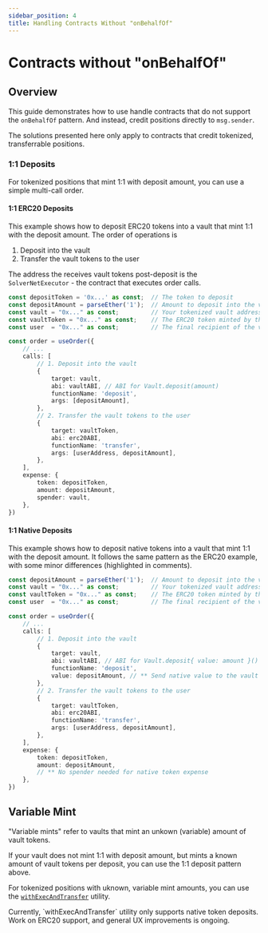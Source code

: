```yaml
---
sidebar_position: 4
title: Handling Contracts Without "onBehalfOf"
---
```




# Contracts without "onBehalfOf"

## Overview

This guide demonstrates how to use handle contracts that do not support the `onBehalfOf` pattern. And instead, credit positions directly to `msg.sender`.

The solutions presented here only apply to contracts that credit tokenized, transferrable positions.

### 1:1 Deposits

For tokenized positions that mint 1:1 with deposit amount, you can use a simple multi-call order.


#### 1:1 ERC20 Deposits

This example shows how to deposit ERC20 tokens into a vault that mint 1:1 with the deposit amount. The order of operations is

1. Deposit into the vault
2. Transfer the vault tokens to the user

The address the receives vault tokens post-deposit is the `SolverNetExecutor` - the contract that executes order calls.


```typescript
const depositToken = '0x...' as const;  // The token to deposit
const depositAmount = parseEther('1');  // Amount to deposit into the vault
const vault = "0x..." as const;         // Your tokenized vault address
const vaultToken = "0x..." as const;    // The ERC20 token minted by the vault to msg.sender
const user  = "0x..." as const;         // The final recipient of the vault tokens

const order = useOrder({
    // ...
    calls: [
        // 1. Deposit into the vault
        {
            target: vault,
            abi: vaultABI, // ABI for Vault.deposit(amount)
            functionName: 'deposit',
            args: [depositAmount],
        },
        // 2. Transfer the vault tokens to the user
        {
            target: vaultToken,
            abi: erc20ABI,
            functionName: 'transfer',
            args: [userAddress, depositAmount],
        },
    ],
    expense: {
        token: depositToken,
        amount: depositAmount,
        spender: vault,
    },
})
```

#### 1:1 Native Deposits

This example shows how to deposit native tokens into a vault that mint 1:1 with the deposit amount. It follows the same pattern as the ERC20 example, with some minor differences (highlighted in comments).

```typescript
const depositAmount = parseEther('1');  // Amount to deposit into the vault
const vault = "0x..." as const;         // Your tokenized vault address
const vaultToken = "0x..." as const;    // The ERC20 token minted by the vault to msg.sender
const user  = "0x..." as const;         // The final recipient of the vault tokens

const order = useOrder({
    // ...
    calls: [
        // 1. Deposit into the vault
        {
            target: vault,
            abi: vaultABI, // ABI for Vault.deposit{ value: amount }()
            functionName: 'deposit',
            value: depositAmount, // ** Send native value to the vault
        },
        // 2. Transfer the vault tokens to the user
        {
            target: vaultToken,
            abi: erc20ABI,
            functionName: 'transfer',
            args: [userAddress, depositAmount],
        },
    ],
    expense: {
        token: depositToken,
        amount: depositAmount,
        // ** No spender needed for native token expense
    },
})
```

## Variable Mint

"Variable mints" refer to vaults that mint an unkown (variable) amount of vault tokens.

<Callout type="info">
    If your vault does not mint 1:1 with deposit amount, but mints a known amount of vault tokens per deposit, you can use the 1:1 deposit pattern above.
</Callout>

For tokenized positions with uknown, variable mint amounts, you can use the [`withExecAndTransfer`](/sdk/utils/withExecAndTransfer.mdx) utility.

<Callout type="info">
    Currently, `withExecAndTransfer` utility only supports native token deposits. Work on ERC20 support, and general UX improvements is ongoing.
</Callout>

